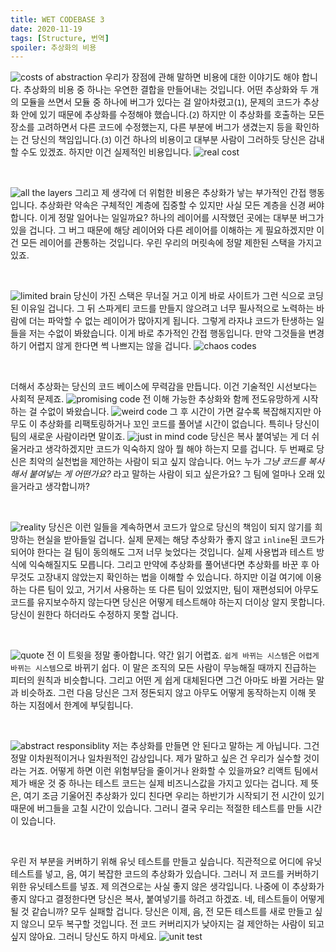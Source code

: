 ```yaml
---
title: WET CODEBASE 3
date: 2020-11-19
tags: [Structure, 번역]
spoiler: 추상화의 비용
---
```


![costs of abstraction](/image/post/wet-base/costs-of-abstraction.png)
우리가 장점에 관해 말하면 비용에 대한 이야기도 해야 합니다. 추상화의 비용 중 하나는 우연한 결합을 만들어내는 것입니다. 어떤 추상화와 두 개의 모듈을 쓰면서 모듈 중 하나에 버그가 있다는 걸 알아차렸고(`1`), 문제의 코드가 추상화 안에 있기 때문에 추상화를 수정해야 했습니다.(`2`) 하지만 이 추상화를 호출하는 모든 장소를 고려하면서 다른 코드에 수정했는지, 다른 부분에 버그가 생겼는지 등을 확인하는 건 당신의 책임입니다.(`3`) 이건 하나의 비용이고 대부분 사람이 그러하듯 당신은 감내할 수도 있겠죠. 하지만 이건 실제적인 비용입니다.
![real cost](/image/post/wet-base/real-cost.jpg)

&nbsp;

![all the layers](/image/post/wet-base/another-layers.png)
그리고 제 생각에 더 위험한 비용은 추상화가 낳는 부가적인 간접 행동입니다. 추상화란 약속은 구체적인 계층에 집중할 수 있지만 사실 모든 계층을 신경 써야 합니다. 이게 정말 일어나는 일일까요? 하나의 레이어를 시작했던 곳에는 대부분 버그가 있을 겁니다. 그 버그 때문에 해당 레이어와 다른 레이어를 이해하는 게 필요하겠지만 이건 모든 레이어를 관통하는 것입니다. 우린 우리의 머릿속에 정말 제한된 스택을 가지고 있죠.

&nbsp;

![limited brain](/image/post/wet-base/limited-brain.png)
당신이 가진 스택은 무너질 거고 이게 바로 사이트가 그런 식으로 코딩된 이유일 겁니다. 그 뒤 스파게티 코드를 만들지 않으려고 너무 필사적으로 노력하는 바람에 더는 파악할 수 없는 레이어가 많아지게 됩니다. 그렇게 라자냐 코드가 탄생하는 일들을 저는 수없이 봐왔습니다. 이게 바로 추가적인 간접 행동입니다. 만약 그것들을 변경하기 어렵지 않게 한다면 썩 나쁘지는 않을 겁니다.
![chaos codes](/image/post/wet-base/spaghetti-code.png)

&nbsp;

더해서 추상화는 당신의 코드 베이스에 무력감을 만듭니다. 이건 기술적인 시선보다는 사회적 문제죠.
![promising code](/image/post/wet-base/promising-code.png) 전 이해 가능한 추상화와 함께 전도유망하게 시작하는 걸 수없이 봐왔습니다. ![weird code](/image/post/wet-base/getting-weird-code.png) 그 후 시간이 가면 갈수록 복잡해지지만 아무도 이 추상화를 리팩토링하거나 꼬인 코드를 풀어낼 시간이 없습니다. 특히나 당신이 팀의 새로운 사람이라면 말이죠. ![just in mind code](/image/post/wet-base/just-in-mind-code.png) 당신은 복사 붙여넣는 게 더 쉬울거라고 생각하겠지만 코드가 익숙하지 않아 뭘 해야 하는지 모를 겁니다. 두 번째로 당신은 최악의 실천법을 제안하는 사람이 되고 싶지 않습니다. 어느 누가 _그냥 코드를 복사해서 붙여넣는 게 어떤가요?_ 라고 말하는 사람이 되고 싶은가요? 그 팀에 얼마나 오래 있을거라고 생각합니까?

&nbsp;

![reality](/image/post/wet-base/accept-reality.png)
당신은 이런 일들을 계속하면서 코드가 앞으로 당신의 책임이 되지 않기를 희망하는 현실을 받아들일 겁니다. 실제 문제는 해당 추상화가 좋지 않고 `inline`된 코드가 되어야 한다는 걸 팀이 동의해도 그저 너무 늦었다는 것입니다. 실제 사용법과 테스트 방식에 익숙해질지도 모릅니다. 그리고 만약에 추상화를 풀어낸다면 추상화를 바꾼 후 아무것도 고장내지 않았는지 확인하는 법을 이해할 수 있습니다. 하지만 이걸 여기에 이용하는 다른 팀이 있고, 거기서 사용하는 또 다른 팀이 있었지만, 팀이 재편성되어 아무도 코드를 유지보수하지 않는다면 당신은 어떻게 테스트해야 하는지 더이상 알지 못합니다. 당신이 원한다 하더라도 수정하지 못할 겁니다.

&nbsp;

![quote](/image/post/wet-base/tweet.png)
전 이 트윗을 정말 좋아합니다. 약간 읽기 어렵죠. `쉽게 바뀌는 시스템`은 `어렵게 바뀌는 시스템`으로 바뀌기 쉽다. 이 말은 조직의 모든 사람이 무능해질 때까지 진급하는 피터의 원칙과 비슷합니다. 그리고 어떤 게 쉽게 대체된다면 그건 아마도 바뀔 거라는 말과 비슷하죠. 그런 다음 당신은 그저 정돈되지 않고 아무도 어떻게 동작하는지 이해 못 하는 지점에서 한계에 부딪힙니다.

&nbsp;

![abstract responsiblity](/image/post/wet-base/abstract-resp.png)
저는 추상화를 만들면 안 된다고 말하는 게 아닙니다. 그건 정말 이차원적이거나 일차원적인 감상입니다. 제가 말하고 싶은 건 우리가 실수할 것이라는 거죠. 어떻게 하면 이런 위험부담을 줄이거나 완화할 수 있을까요? 리액트 팀에서 제가 배운 것 중 하나는 테스트 코드는 실제 비즈니스값을 가지고 있다는 겁니다. 제 뜻은, 여기 조금 기울어진 추상화가 있디 친다면 우리는 하반기가 시작되기 전 시간이 있기 때문에 버그들을 고칠 시간이 있습니다. 그러니 결국 우리는 적절한 테스트를 만들 시간이 있습니다.

&nbsp;

우린 저 부분을 커버하기 위해 유닛 테스트를 만들고 싶습니다. 직관적으로 어디에 유닛테스트를 넣고, 음, 여기 복잡한 코드의 추상화가 있습니다. 그러니 저 코드를 커버하기 위한 유닛테스트를 넣죠. 제 의견으로는 사실 좋지 않은 생각입니다. 나중에 이 추상화가 좋지 않다고 결정한다면 당신은 복사, 붙여넣기를 하려고 하겠죠. 네, 테스트들이 어떻게 될 것 같습니까? 모두 실패할 겁니다. 당신은 이제, 음, 전 모든 테스트를 새로 만들고 싶지 않으니 모두 복구할 것입니다. 전 코드 커버리지가 낮아지는 걸 제안하는 사람이 되고 싶지 않아요. 그러니 당신도 하지 마세요.
![unit test](/image/post/wet-base/unit-test.png)